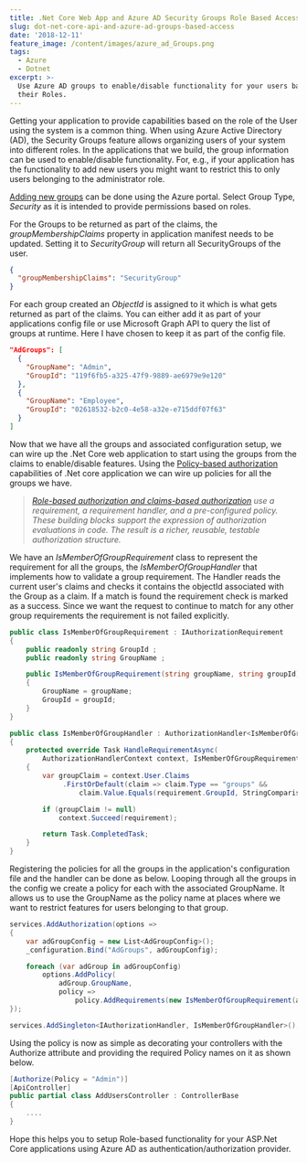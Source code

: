 ```yaml
---
title: .Net Core Web App and Azure AD Security Groups Role Based Access
slug: dot-net-core-api-and-azure-ad-groups-based-access
date: '2018-12-11'
feature_image: /content/images/azure_ad_Groups.png
tags:
  - Azure
  - Dotnet
excerpt: >-
  Use Azure AD groups to enable/disable functionality for your users based on
  their Roles.
---
```

Getting your application to provide capabilities based on the role of the User using the system is a common thing. When using Azure Active Directory (AD), the Security Groups feature allows organizing users of your system into different roles. In the applications that we build, the group information can be used to enable/disable functionality. For, e.g., if your application has the functionality to add new users you might want to restrict this to only users belonging to the administrator role.

<EmbedCard src="https://www.youtube.com/embed/FTpAgSHfu8o" />

  

[Adding new groups](https://docs.microsoft.com/en-us/azure/active-directory/fundamentals/active-directory-groups-create-azure-portal) can be done using the Azure portal. Select Group Type, _Security_ as it is intended to provide permissions based on roles.

<ImageCard src="/content/images/azure_ad_Groups.png" alt="Azure AD Add Group" />

For the Groups to be returned as part of the claims, the _groupMembershipClaims_ property in application manifest needs to be updated. Setting it to _SecurityGroup_ will return all SecurityGroups of the user.

```json
{
  "groupMembershipClaims": "SecurityGroup"
}

```

For each group created an _ObjectId_ is assigned to it which is what gets returned as part of the claims. You can either add it as part of your applications config file or use Microsoft Graph API to query the list of groups at runtime. Here I have chosen to keep it as part of the config file.

```json
"AdGroups": [
  {
    "GroupName": "Admin",
    "GroupId": "119f6fb5-a325-47f9-9889-ae6979e9e120"
  },
  {
    "GroupName": "Employee",
    "GroupId": "02618532-b2c0-4e58-a32e-e715ddf07f63"
  }
]

```

Now that we have all the groups and associated configuration setup, we can wire up the .Net Core web application to start using the groups from the claims to enable/disable features. Using the [Policy-based authorization](https://docs.microsoft.com/en-us/aspnet/core/security/authorization/policies?view=aspnetcore-2.2) capabilities of .Net core application we can wire up policies for all the groups we have.

> _[Role-based authorization and claims-based authorization](https://docs.microsoft.com/en-us/aspnet/core/security/authorization/policies?view=aspnetcore-2.2) use a requirement, a requirement handler, and a pre-configured policy. These building blocks support the expression of authorization evaluations in code. The result is a richer, reusable, testable authorization structure._

We have an _IsMemberOfGroupRequirement_ class to represent the requirement for all the groups, the _IsMemberOfGroupHandler_ that implements how to validate a group requirement. The Handler reads the current user's claims and checks it contains the objectId associated with the Group as a claim. If a match is found the requirement check is marked as a success. Since we want the request to continue to match for any other group requirements the requirement is not failed explicitly.

```csharp
public class IsMemberOfGroupRequirement : IAuthorizationRequirement
{
    public readonly string GroupId ;
    public readonly string GroupName ;

    public IsMemberOfGroupRequirement(string groupName, string groupId)
    {
        GroupName = groupName;
        GroupId = groupId;
    }
}

public class IsMemberOfGroupHandler : AuthorizationHandler<IsMemberOfGroupRequirement>
{
    protected override Task HandleRequirementAsync(
        AuthorizationHandlerContext context, IsMemberOfGroupRequirement requirement)
    {
        var groupClaim = context.User.Claims
             .FirstOrDefault(claim => claim.Type == "groups" &&
                 claim.Value.Equals(requirement.GroupId, StringComparison.InvariantCultureIgnoreCase));

        if (groupClaim != null)
            context.Succeed(requirement);

        return Task.CompletedTask;
    }
}

```

Registering the policies for all the groups in the application's configuration file and the handler can be done as below. Looping through all the groups in the config we create a policy for each with the associated GroupName. It allows us to use the GroupName as the policy name at places where we want to restrict features for users belonging to that group.

```csharp
services.AddAuthorization(options =>
{
    var adGroupConfig = new List<AdGroupConfig>();
    _configuration.Bind("AdGroups", adGroupConfig);

    foreach (var adGroup in adGroupConfig)
        options.AddPolicy(
            adGroup.GroupName,
            policy =>
                policy.AddRequirements(new IsMemberOfGroupRequirement(adGroup.GroupName, adGroup.GroupId)));
});

services.AddSingleton<IAuthorizationHandler, IsMemberOfGroupHandler>();

```

Using the policy is now as simple as decorating your controllers with the Authorize attribute and providing the required Policy names on it as shown below.

```csharp
[Authorize(Policy = "Admin")]
[ApiController]
public partial class AddUsersController : ControllerBase
{
    ....
}

```

Hope this helps you to setup Role-based functionality for your ASP.Net Core applications using Azure AD as authentication/authorization provider.
